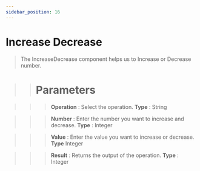 ```yaml
---
sidebar_position: 16
---
```


# Increase Decrease

> The  IncreaseDecrease component helps us to Increase or Decrease number.

>> # Parameters

>>> **Operation** : Select the operation. **Type** : String

>>> **Number** : Enter the number you want to increase and decrease. **Type** : Integer

>>> **Value** : Enter the value you want to increase or decrease. **Type** Integer

>>> **Result** : Returns the output of the operation. **Type** : Integer
